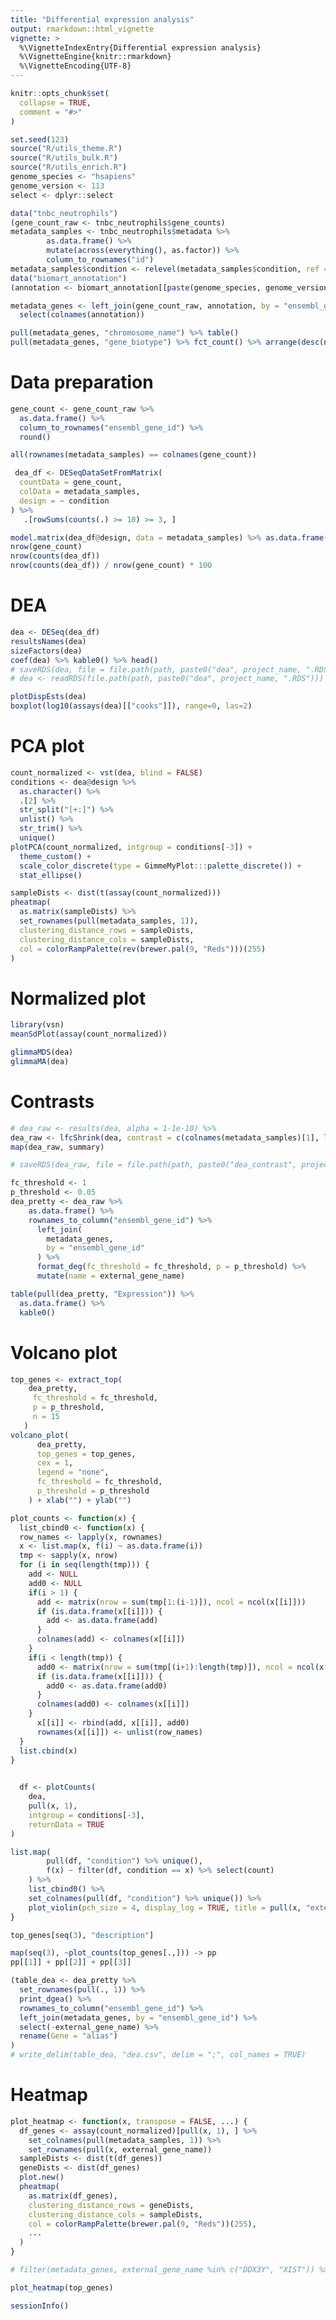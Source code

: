 ```yaml
---
title: "Differential expression analysis"
output: rmarkdown::html_vignette
vignette: >
  %\VignetteIndexEntry{Differential expression analysis}
  %\VignetteEngine{knitr::rmarkdown}
  %\VignetteEncoding{UTF-8}
---
```


```r
knitr::opts_chunk$set(
  collapse = TRUE,
  comment = "#>"
)
```

```r
set.seed(123)
source("R/utils_theme.R")
source("R/utils_bulk.R")
source("R/utils_enrich.R")
genome_species <- "hsapiens"
genome_version <- 113
select <- dplyr::select
```

```r
data("tnbc_neutrophils")
(gene_count_raw <- tnbc_neutrophils$gene_counts)
metadata_samples <- tnbc_neutrophils$metadata %>%
        as.data.frame() %>%
        mutate(across(everything(), as.factor)) %>%
        column_to_rownames("id")
metadata_samples$condition <- relevel(metadata_samples$condition, ref = "HD")
data("biomart_annotation")
(annotation <- biomart_annotation[[paste(genome_species, genome_version, sep = "_")]])

metadata_genes <- left_join(gene_count_raw, annotation, by = "ensembl_gene_id") %>%
  select(colnames(annotation))
```

```r
pull(metadata_genes, "chromosome_name") %>% table()
pull(metadata_genes, "gene_biotype") %>% fct_count() %>% arrange(desc(n)) %>% print(n = 50)
```

# Data preparation
```r
gene_count <- gene_count_raw %>%
  as.data.frame() %>%
  column_to_rownames("ensembl_gene_id") %>%
  round()

all(rownames(metadata_samples) == colnames(gene_count))
```

```r
 dea_df <- DESeqDataSetFromMatrix(
  countData = gene_count,
  colData = metadata_samples,
  design = ~ condition
) %>%
   .[rowSums(counts(.) >= 10) >= 3, ]

model.matrix(dea_df@design, data = metadata_samples) %>% as.data.frame()
nrow(gene_count)
nrow(counts(dea_df))
nrow(counts(dea_df)) / nrow(gene_count) * 100
```

# DEA
```r
dea <- DESeq(dea_df)
resultsNames(dea)
sizeFactors(dea)
coef(dea) %>% kable0() %>% head()
# saveRDS(dea, file = file.path(path, paste0("dea", project_name, ".RDS")))
# dea <- readRDS(file.path(path, paste0("dea", project_name, ".RDS")))
```

```r
plotDispEsts(dea)
boxplot(log10(assays(dea)[["cooks"]]), range=0, las=2)
```

# PCA plot
```r
count_normalized <- vst(dea, blind = FALSE)
conditions <- dea@design %>%
  as.character() %>%
  .[2] %>% 
  str_split("[+:]") %>%
  unlist() %>%
  str_trim() %>%
  unique()
plotPCA(count_normalized, intgroup = conditions[-3]) +
  theme_custom() + 
  scale_color_discrete(type = GimmeMyPlot:::palette_discrete()) +
  stat_ellipse()
```

```r
sampleDists <- dist(t(assay(count_normalized)))
pheatmap(
  as.matrix(sampleDists) %>%
  set_rownames(pull(metadata_samples, 1)),
  clustering_distance_rows = sampleDists,
  clustering_distance_cols = sampleDists,
  col = colorRampPalette(rev(brewer.pal(9, "Reds")))(255)
)
```

# Normalized plot
```r
library(vsn)
meanSdPlot(assay(count_normalized))
```

```r
glimmaMDS(dea)
glimmaMA(dea)
```

# Contrasts
```r
# dea_raw <- results(dea, alpha = 1-1e-10) %>%
dea_raw <- lfcShrink(dea, contrast = c(colnames(metadata_samples)[1], levels(pull(metadata_samples, 1))), type = "ashr")
map(dea_raw, summary)

# saveRDS(dea_raw, file = file.path(path, paste0("dea_contrast", project_name, ".RDS")))
```

```r
fc_threshold <- 1
p_threshold <- 0.05
dea_pretty <- dea_raw %>%
    as.data.frame() %>%
    rownames_to_column("ensembl_gene_id") %>%
      left_join(
        metadata_genes,
        by = "ensembl_gene_id"
      ) %>%
      format_deg(fc_threshold = fc_threshold, p = p_threshold) %>%
      mutate(name = external_gene_name)

table(pull(dea_pretty, "Expression")) %>% 
  as.data.frame() %>% 
  kable0()
```

# Volcano plot
```r
top_genes <- extract_top(
    dea_pretty,
     fc_threshold = fc_threshold,
     p = p_threshold,
     n = 15
   )
volcano_plot(
      dea_pretty,
      top_genes = top_genes,
      cex = 1,
      legend = "none",
      fc_threshold = fc_threshold,
      p_threshold = p_threshold
    ) + xlab("") + ylab("")
```


```r
plot_counts <- function(x) {
  list_cbind0 <- function(x) {
  row_names <- lapply(x, rownames)
  x <- list.map(x, f(i) ~ as.data.frame(i))
  tmp <- sapply(x, nrow)
  for (i in seq(length(tmp))) {
    add <- NULL
    add0 <- NULL
    if(i > 1) {
      add <- matrix(nrow = sum(tmp[1:(i-1)]), ncol = ncol(x[[i]]))
      if (is.data.frame(x[[i]])) {
        add <- as.data.frame(add)
      }
      colnames(add) <- colnames(x[[i]])
    }
    if(i < length(tmp)) {
      add0 <- matrix(nrow = sum(tmp[(i+1):length(tmp)]), ncol = ncol(x[[i]]))
      if (is.data.frame(x[[i]])) {
        add0 <- as.data.frame(add0)
      }
      colnames(add0) <- colnames(x[[i]])
    }
      x[[i]] <- rbind(add, x[[i]], add0)
      rownames(x[[i]]) <- unlist(row_names)
  }
  list.cbind(x)
}

  
  df <- plotCounts(
    dea,
    pull(x, 1),
    intgroup = conditions[-3],
    returnData = TRUE
)

list.map(
        pull(df, "condition") %>% unique(),
        f(x) ~ filter(df, condition == x) %>% select(count)
    ) %>%
    list_cbind0() %>%
    set_colnames(pull(df, "condition") %>% unique()) %>% 
    plot_violin(pch_size = 4, display_log = TRUE, title = pull(x, "external_gene_name"))
}

top_genes[seq(3), "description"]

map(seq(3), ~plot_counts(top_genes[.,])) -> pp
pp[[1]] + pp[[2]] + pp[[3]]
```

```r
(table_dea <- dea_pretty %>% 
  set_rownames(pull(., 1)) %>%
  print_dgea() %>%
  rownames_to_column("ensembl_gene_id") %>%
  left_join(metadata_genes, by = "ensembl_gene_id") %>% 
  select(-external_gene_name) %>%
  rename(Gene = "alias")
)
# write_delim(table_dea, "dea.csv", delim = ";", col_names = TRUE)
```

# Heatmap
```r
plot_heatmap <- function(x, transpose = FALSE, ...) {
  df_genes <- assay(count_normalized)[pull(x, 1), ] %>%
    set_colnames(pull(metadata_samples, 1)) %>%
    set_rownames(pull(x, external_gene_name))
  sampleDists <- dist(t(df_genes))
  geneDists <- dist(df_genes)
  plot.new()
  pheatmap(
    as.matrix(df_genes),
    clustering_distance_rows = geneDists,
    clustering_distance_cols = sampleDists,
    col = colorRampPalette(brewer.pal(9, "Reds"))(255),
    ...
  )
}

# filter(metadata_genes, external_gene_name %in% c("DDX3Y", "XIST")) %>% plot_heatmap()
```

```r
plot_heatmap(top_genes)
```

```r
sessionInfo()
```
